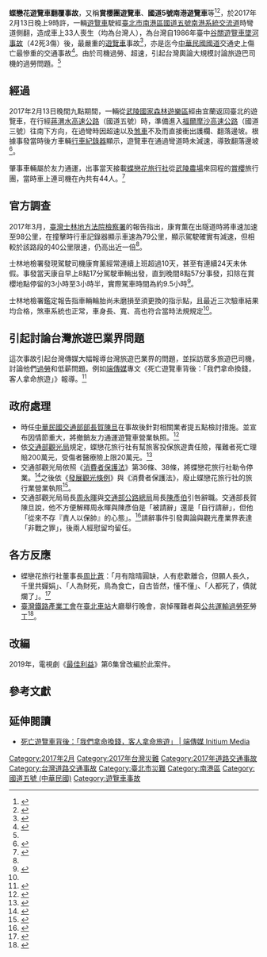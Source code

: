 {{UTC+8}}
{{Infobox Conflagration
|title=蝶戀花遊覽車翻覆事故
|location={{flagicon|TWN}} [[中華民國|中華民國]][[臺北市|臺北市]][[南港區|南港區]][[南港系統交流道|南港系統交流道]]<br>（[[蔣渭水高速公路|國道五號]]轉[[福爾摩沙高速公路|國道三號]]南下匝道）
|coordinates  ={{coord|25|02|08.65|N|121|37|07.25|E|region:TW_type:landmark|display=title, inline}}
|date=2017年2月13日
|time=晚上9點30分
|timezone=[[UTC+8|UTC+8]]
|cause=
|fatalities=33人
|injuries=11人
}}

'''蝶戀花遊覽車翻覆事故'''，又稱'''賞櫻團遊覽車'''、'''國道5號南港遊覽車'''等<ref>{{Cite web |url=http://news.ltn.com.tw/news/society/breakingnews/1974619 |title=賞櫻團車禍釀33死 監理站︰遊覽車無連續駕駛問題 |accessdate=2017-02-15 |archive-date=2019-06-19 |archive-url=https://web.archive.org/web/20190619075308/https://news.ltn.com.tw/news/society/breakingnews/1974619 |dead-url=no }}</ref><ref>{{Cite web |url=https://udn.com/news/story/10830/2283169 |title=整理包／賞櫻團車禍33死11傷 一次了解事故始末 |accessdate=2017-02-15 |archive-date=2019-06-10 |archive-url=https://web.archive.org/web/20190610125216/https://udn.com/news/story/10830/2283169 |dead-url=no }}</ref>，於2017年2月13日晚上9時許，一輛[[遊覽車|遊覽車]]駛經[[臺北市|臺北市]][[南港區|南港區]][[蔣渭水高速公路|國道五號]][[南港系統交流道|南港系統交流道]]時彎道側翻，造成車上33人喪生（均為台灣人），為台灣自1986年臺中[[谷關遊覽車墜河事故|谷關遊覽車墜河事故]]（42死3傷）後，最嚴重的[[遊覽車|遊覽車]]事故<ref>{{cite news|author=黃捷|title=遊覽車國道翻覆32死 歷年遊覽車重大事故回顧|url=http://news.ltn.com.tw/news/society/breakingnews/1974067|publisher=自由時報|date=2017年2月14日|accessdate=2017年2月14日|archive-date=2019年6月20日|archive-url=https://web.archive.org/web/20190620204737/https://news.ltn.com.tw/news/society/breakingnews/1974067|dead-url=no}}</ref>，亦是迄今[[中華民國國道|中華民國國道]]交通史上傷亡最慘重的交通事故<ref>{{Cite news |author=江志雄 |url=http://news.ltn.com.tw/news/society/breakingnews/1975748 |title=遊覽車翻覆前1小時 在宜縣麵包店留下最後身影 |work=自由時報電子報 |date=2017-02-15 |quote=蝶戀花旅行社武陵賞櫻團遊覽車在國5翻覆，造成33死11傷 |accessdate=2017-02-15 |archive-date=2017-02-15 |archive-url=https://web.archive.org/web/20170215054348/http://news.ltn.com.tw/news/society/breakingnews/1975748 |dead-url=no }}</ref>。由於司機過勞、超速，引起台灣輿論大規模討論旅遊巴司機的過勞問題。<ref name="端傳媒2017-02-20"/>

==經過==
2017年2月13日晚間九點期間，一輛從[[武陵國家森林遊樂區|武陵國家森林遊樂區]]經由宜蘭返回臺北的遊覽車，在行經[[蔣渭水高速公路|蔣渭水高速公路]]（國道五號）時，準備進入[[福爾摩沙高速公路|福爾摩沙高速公路]]（國道三號）往南下方向，在過彎時因超速以及[[煞車|煞車]]不及而直接衝出護欄、翻落邊坡。根據事發當時後方車輛[[行車紀錄器|行車紀錄器]]顯示，遊覽車在通過彎道時未減速，導致翻落邊坡<ref>{{cite web|title=翻車瞬間曝光！過彎煞車不及跌落邊坡|url=https://www.youtube.com/watch?v=Xy_e18TJvkY|publisher=TVBS NEWS|date=2017-02-13|accessdate=2017-02-13|archive-date=2017-02-15|archive-url=https://web.archive.org/web/20170215001002/https://www.youtube.com/watch?v=Xy_e18TJvkY|dead-url=no}}</ref>。

肇事車輛屬於友力通運，出事當天接載[[蝶戀花旅行社|蝶戀花旅行社]]從[[武陵農場|武陵農場]]來回程的[[賞櫻|賞櫻]]旅行團，當時車上連司機在內共有44人。<ref name=ltn1973995>{{Cite news |author=王冠仁、吳岳修、錢利忠、甘芝萁 |url=http://news.ltn.com.tw/news/society/breakingnews/1973995 |title=國道遊覽車翻覆 賞櫻團32死12送醫 |work=自由時報電子報 |date=2017-02-13 |accessdate=2017-02-13 |archive-date=2018-12-03 |archive-url=https://web.archive.org/web/20181203131225/http://news.ltn.com.tw/news/society/breakingnews/1973995 |dead-url=no }}</ref>

==官方調查==
2017年3月，[[臺灣士林地方法院檢察署|臺灣士林地方法院檢察署]]的報告指出，康育薫在出隧道時將車速加速至98公里，在撞擊時行車記錄器顯示車速為79公里，顯示駕駛確實有減速，但相較於該路段的40公里限速，仍高出近一倍<ref name="report"/>。

士林地檢署發現駕駛司機康育薰經常連續上班超過10天，甚至有連續24天未休假。事發當天康自早上8點17分駕駛車輛出發，直到晚間8點57分事發，扣除在賞櫻地點停留的3小時至3小時半，實際駕車時間為約9.5小時<ref name="report">{{cite news|title=台灣遊覽車翻車事故公布調查結果：事發時超速近一倍 司機曾連續工作24天|date=2017-03-10|url=https://theinitium.com/article/20170213-dailynews-turnover/|publisher=端新聞|accessdate=2020-06-03|archive-date=2020-06-03|archive-url=https://web.archive.org/web/20200603143216/https://theinitium.com/article/20170213-dailynews-turnover/|dead-url=no}}</ref>。

士林地檢署鑑定報告指車輛輪胎尚未磨損至須更換的指示點，且最近三次驗車結果均合格，煞車系統也正常，車身長、寬、高也符合當時法規規定<ref name="report"/>。

==引起討論台灣旅遊巴業界問題==

這次事故引起台灣傳媒大幅報導台灣旅遊巴業界的問題，並採訪眾多旅遊巴司機，討論他們[[過勞|過勞]]和低薪問題。例如[[端傳媒|端傳媒]]專文《死亡遊覽車背後：「我們拿命換錢，客人拿命旅遊」》報導。<ref name="端傳媒2017-02-20">{{cite news|title=死亡遊覽車背後：「我們拿命換錢，客人拿命旅遊」|publisher=[[端傳媒|端傳媒]]|author=呂苡榕|date=2017-02-20|url=http://theinitium.com/article/20170220-taiwan-tour-bus-accident/|accessdate=2020-06-03|archive-date=2019-06-05|archive-url=https://web.archive.org/web/20190605222410/https://theinitium.com/article/20170220-taiwan-tour-bus-accident/|dead-url=no}}</ref>

==政府處理==
*時任[[中華民國交通部部長|中華民國交通部部長]][[賀陳旦|賀陳旦]]在事故後針對相關業者提五點檢討措施。並宣布因情節重大，將撤銷友力通運遊覽車營業執照。<ref>{{cite news|author=李姿慧|title=【33死】肇事的友力通運遊覽車　將遭撤銷營業執照|url=http://www.appledaily.com.tw/realtimenews/article/hot/20170214/1055716/|date=2017-02-14|publisher=蘋果日報|accessdate=2017-02-14|archive-date=2017-02-14|archive-url=https://web.archive.org/web/20170214182312/http://www.appledaily.com.tw/realtimenews/article/hot/20170214/1055716/|dead-url=no}}</ref>
*依[[交通部觀光局|交通部觀光局]]規定，蝶戀花旅行社有幫旅客投保旅遊責任險，罹難者死亡理賠200萬元，受傷者醫療險上限20萬元。<ref>{{cite news|author=戴安瑋|title=【哀悼片】遊覽車翻車釀44人死傷　蝶戀花負責人說話了|url=http://www.appledaily.com.tw/realtimenews/article/life/20170214/1055498/|date=2017-02-14|publisher=蘋果日報|accessdate=2017-02-14|archive-date=2017-02-15|archive-url=https://web.archive.org/web/20170215202518/http://www.appledaily.com.tw/realtimenews/article/life/20170214/1055498|dead-url=no}}</ref>
*交通部觀光局依照《[[s:消費者保護法_(民國104年)|消費者保護法]]》第36條、38條，將蝶戀花旅行社勒令停業。<ref>{{cite news|author1=鄭瑋奇|title=觀光局發函勒令蝶戀花旅行社立即停業|url=http://news.ltn.com.tw/news/life/breakingnews/1975269|accessdate=2017-02-14|date=2017-02-14|publisher=自由時報|archive-date=2019-06-22|archive-url=https://web.archive.org/web/20190622174739/https://news.ltn.com.tw/news/life/breakingnews/1975269|dead-url=no}}</ref>之後依《[[s:發展觀光條例|發展觀光條例]]》與《消費者保護法》，廢止蝶戀花旅行社的旅行業營業執照<ref>{{cite news|author=汪淑芬|publisher=中央通訊社|url=http://www.cna.com.tw/news/firstnews/201703200230-1.aspx|title=國5翻車月餘 蝶戀花旅行業執照廢除|date=2017-03-20|accessdate=2017-03-20|archive-date=2017-03-20|archive-url=https://web.archive.org/web/20170320095334/http://www2.cna.com.tw/news/firstnews/201703200230-1.aspx|dead-url=no}}</ref>。
*交通部觀光局局長[[周永暉|周永暉]]與[[交通部公路總局|交通部公路總局]]局長[[陳彥伯|陳彥伯]]引咎辭職。交通部長賀陳旦說，他不方便解釋周永暉與陳彥伯是「被請辭」還是「自行請辭」，但他「從來不存『責人以保帥』的心態」。<ref>{{cite news|author=戴安瑋|title=【33死】二局長請辭核准否　交長這樣回答|url=http://www.appledaily.com.tw/realtimenews/article/life/20170219/1059612|date=2017-02-19|publisher=蘋果日報|accessdate=2017-02-19|archive-date=2017-08-11|archive-url=https://web.archive.org/web/20170811183734/http://www.appledaily.com.tw/realtimenews/article/life/20170219/1059612|dead-url=no}}</ref>請辭事件引發輿論與觀光產業界表達「非戰之罪」，後兩人經慰留均留任。

==各方反應==
*蝶戀花旅行社董事長[[周比蒼|周比蒼]]：「月有陰晴圓缺，人有悲歡離合，但願人長久，千里共嬋娟」、「人為財死，鳥為食亡，自古皆然，懂不懂」、「人都死了，債就爛了」。<ref>{{cite news|title=國道33死記者會　蝶戀花老董4大金句挨轟冷血|url=https://www.youtube.com/watch?v=97-7XN9W1v8|accessdate=2017-02-18|publisher=TVBS新聞|date=2017-02-16|archive-date=2017-02-19|archive-url=https://web.archive.org/web/20170219054624/https://www.youtube.com/watch?v=97-7XN9W1v8|dead-url=no}}</ref>
*[[臺灣鐵路產業工會|臺灣鐵路產業工會]]在[[臺北車站|臺北車站]]大廳舉行晚會，哀悼罹難者與[[公共運輸|公共運輸]][[過勞死|過勞死]]勞工<ref>{{Cite web|url=http://www.coolloud.org.tw/node/87596|author=張宗坤|title=台鐵產工春節休假 鐵路局今召開考成會　工會：交通部是過勞始作俑者|publisher=苦勞網|date=2017-02-17|accessdate=2017-02-19|language=zh-tw|archive-date=2017-10-21|archive-url=https://web.archive.org/web/20171021204044/http://www.coolloud.org.tw/node/87596|dead-url=no}}</ref>。

==改編==
2019年，電視劇《[[最佳利益|最佳利益]]》第6集曾改編於此案件。

==參考文獻==
{{Reflist|30em}}

== 延伸閱讀 ==
* [https://theinitium.com/article/20170220-taiwan-tour-bus-accident/ 死亡遊覽車背後：「我們拿命換錢，客人拿命旅遊」 | 端傳媒 Initium Media]{{Wayback|url=https://theinitium.com/article/20170220-taiwan-tour-bus-accident/ |date=20190605222410 }}
{{Portal bar|臺灣|臺北|災害}}
[[Category:2017年2月|Category:2017年2月]]
[[Category:2017年台灣災難|Category:2017年台灣災難]]
[[Category:2017年道路交通事故|Category:2017年道路交通事故]]
[[Category:台灣道路交通事故|Category:台灣道路交通事故]]
[[Category:臺北市災難|Category:臺北市災難]]
[[Category:南港區|Category:南港區]]
[[Category:國道五號_(中華民國)|Category:國道五號 (中華民國)]]
[[Category:遊覽車事故|Category:遊覽車事故]]